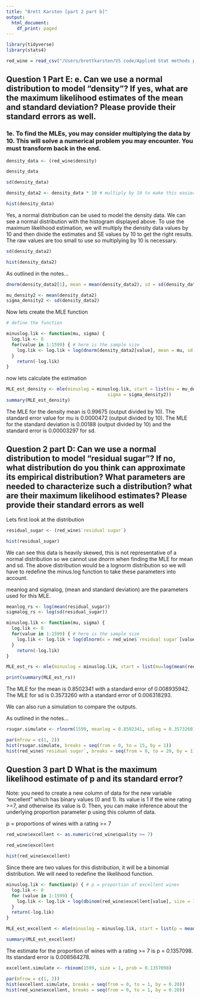 ```yaml
---
title: "Brett Karsten [part 2 part b]"
output:
  html_document:
    df_print: paged
---
```



```r
library(tidyverse)
library(stats4)
```

```r
red_wine = read_csv("/Users/brettkarsten/VS code/Applied Stat methods project/Wine Quality/winequality-red.csv")
```
## Question 1 Part E: e.  Can  we  use  a  normal  distribution  to  model  “density”?  If  yes,  what  are  the maximum  likelihood  estimates  of  the  mean  and  standard  deviation?  Please provide their standard errors as well.


### 1e. To find the MLEs, you may consider multiplying the data by 10. This will solve a numerical problem you may encounter. You must transform back in the end.


```r
density_data <- (red_wine$density)
```

```r
density_data
```
```r
sd(density_data)
```

```r
density_data2 <- density_data * 10 # multiply by 10 to make this easier 
```

```r
hist(density_data)
```

Yes, a normal distribution can be used to model the density data. We can see a normal distribution with the histogram displayed above. To use the maximum likelihood estimation, we will multiply the density data values by 10 and then divide the estimates and SE values by 10 to get the right results. The raw values are too small to use so multiplying by 10 is necessary.

```r
sd(density_data2)
```

```r
hist(density_data2)
```

As outlined in the notes...

```r
dnorm(density_data2[1], mean = mean(density_data2), sd = sd(density_data2))
```

```r
mu_density2 <- mean(density_data2)
sigma_density2 <- sd(density_data2)
```


Now lets create the MLE function 


```r
# define the function

minuslog.lik <- function(mu, sigma) {
  log.lik <- 0
  for(value in 1:1599) { # here is the sample size
    log.lik <- log.lik + log(dnorm(density_data2[value], mean = mu, sd = sigma))
  } 
    return(-log.lik)
}

```

now lets calculate the estimation 

```r
MLE_est_density <- mle(minuslog = minuslog.lik, start = list(mu = mu_density2, 
                                      sigma = sigma_density2))
summary(MLE_est_density)
```

The MLE for the density mean is 0.99675 (output divided by 10). The standard error value for mu
is 0.0000472 (output divided by 10). The MLE for the standard deviation is 0.00188 (output divided by 10) and the standard error is 0.00003297 for sd. 

## Question 2 part D: Can we use a normal distribution to model “residual sugar”? If no, what distribution do you think can approximate its empirical distribution? What parameters are needed to characterize such a distribution? what are their maximum likelihood estimates? Please provide their standard errors as well

Lets first look at the distribution 

```r
residual_sugar <- (red_wine$`residual sugar`)
```

```r
hist(residual_sugar)
```

We can see this data is heavily skewed, this is not representative of a normal distribution so we cannot use dnorm when finding the MLE for mean and sd. The above distribution would be a lognorm distribution so we will have to redefine the minus.log function to take these parameters into account. 

meanlog and sigmalog, (mean and standard deviation) are the parameters used for this MLE.

```r
meanlog_rs <- log(mean(residual_sugar))
sigmalog_rs <- log(sd(residual_sugar))
```


```r


minuslog.lik <- function(mu, sigma) {
  log.lik <- 0
  for(value in 1:1599) { # here is the sample size
    log.lik <- log.lik + log(dlnorm(x = red_wine$`residual sugar`[value], meanlog = mu, sdlog = sigma))
  } 
    return(-log.lik)
}

```


```r

MLE_est_rs <- mle(minuslog = minuslog.lik, start = list(mu=log(mean(red_wine$`residual sugar`)), sigma=log(sd(red_wine$`residual sugar`))))

print(summary(MLE_est_rs))

```

The MLE for the mean is 0.8502341 with a standard error of 0.008935942. The MLE for sd is 0.3573260 with a standard error of 0.006318293.

We can also run a simulation to compare the outputs. 

As outlined in the notes...

```r
rsugar.simulate <- rlnorm(1599, meanlog = 0.8502341, sdlog = 0.3573260)

par(mfrow = c(1, 2))
hist(rsugar.simulate, breaks = seq(from = 0, to = 15, by = 1))
hist(red_wine$`residual sugar`, breaks = seq(from = 0, to = 20, by = 1))
```


## Question 3 part D What is the maximum likelihood estimate of p and its standard error? 

Note: you need to create a new column of data for the new variable “excellent” which
has binary values (0 and 1). Its value is 1 if the wine rating >=7, and otherwise its value
is 0. Then, you can make inference about the underlying proportion parameter p using
this column of data.

p = proportions of wines with a rating >= 7


```r
red_wine$excellent <- as.numeric(red_wine$quality >= 7)
```

```r
red_wine$excellent
```

```r
hist(red_wine$excellent)
```

Since there are two values for this distribution, it will be a binomial distribution. We will need to redefine the likelihood function. 

```r

minuslog.lik <- function(p) { # p = proportion of excellent wines
  log.lik <- 0
  for (value in 1:1599) {
    log.lik <- log.lik + log(dbinom(red_wine$excellent[value], size = 1, prob = p))
  }
  return(-log.lik)
}

MLE_est_excellent <- mle(minuslog = minuslog.lik, start = list(p = mean(red_wine$excellent)))

summary(MLE_est_excellent)

```
The estimate for the proportion of wines with a rating >= 7 is p = 0.1357098. Its standard error is 0.008564278.


```r
excellent.simulate <- rbinom(1599, size = 1, prob = 0.1357098)

par(mfrow = c(1, 2))
hist(excellent.simulate, breaks = seq(from = 0, to = 1, by = 0.20))
hist(red_wine$excellent, breaks = seq(from = 0, to = 1, by = 0.20))
```

